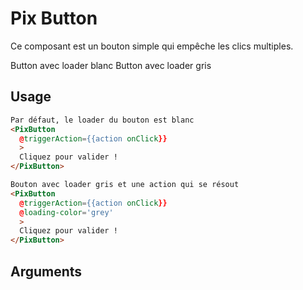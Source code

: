 
<Meta
  title='Basics/Button'
  component='PixButton'
  decorators={[centered]}
  argTypes={stories.argsTypes}
/>

# Pix Button

Ce composant est un bouton simple qui empêche les clics multiples.

<Canvas isColumn>
  Button avec loader blanc
  <Story name="With white loader" story={stories.whiteButton} height="60px" />
  Button avec loader gris
  <Story name="With grey loader" story={stories.greyButton} height="60px" />
</Canvas>

## Usage

```html
Par défaut, le loader du bouton est blanc
<PixButton
  @triggerAction={{action onClick}}
  >
  Cliquez pour valider !
</PixButton>

Bouton avec loader gris et une action qui se résout
<PixButton
  @triggerAction={{action onClick}}
  @loading-color='grey'
  >
  Cliquez pour valider !
</PixButton>
```

## Arguments

<ArgsTable story="With white loader" />
